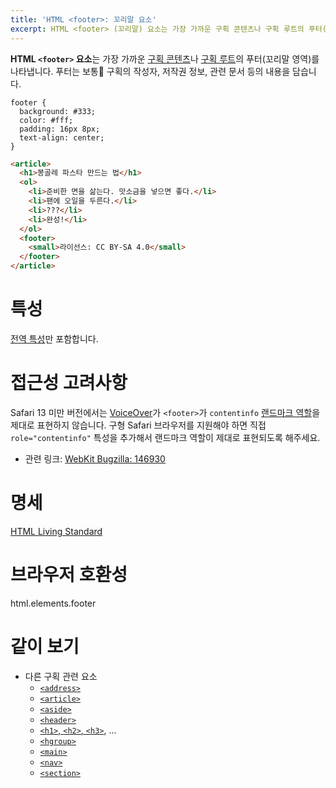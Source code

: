 ```yaml
---
title: 'HTML <footer>: 꼬리말 요소'
excerpt: HTML <footer> (꼬리말) 요소는 가장 가까운 구획 콘텐츠나 구획 루트의 푸터(꼬리말 영역)를 나타냅니다.
---
```


**HTML `<footer>` 요소**는 가장 가까운 [구획 콘텐츠](https://html.spec.whatwg.org/multipage/dom.html#sectioning-content-2)나 [구획 루트](https://html.spec.whatwg.org/multipage/sections.html#sectioning-root)의 푸터(꼬리말 영역)를 나타냅니다. 푸터는 보통 구획의 작성자, 저작권 정보, 관련 문서 등의 내용을 담습니다.

<HTMLDemo height={200}>

```
footer {
  background: #333;
  color: #fff;
  padding: 16px 8px;
  text-align: center;
}
```

```html
<article>
  <h1>봉골레 파스타 만드는 법</h1>
  <ol>
    <li>준비한 면을 삶는다. 맛소금을 넣으면 좋다.</li>
    <li>팬에 오일을 두른다.</li>
    <li>???</li>
    <li>완성!</li>
  </ol>
  <footer>
    <small>라이선스: CC BY-SA 4.0</small>
  </footer>
</article>
```

</HTMLDemo>

# 특성

[전역 특성](/docs/Web/HTML/Global_attributes)만 포함합니다.

# 접근성 고려사항

Safari 13 미만 버전에서는 [VoiceOver](https://support.apple.com/ko-kr/guide/voiceover/welcome/10)가 `<footer>`가 `contentinfo` [랜드마크 역할](https://developer.mozilla.org/en-US/docs/Learn/Accessibility/WAI-ARIA_basics#signpostslandmarks)을 제대로 표현하지 않습니다. 구형 Safari 브라우저를 지원해야 하면 직접 `role="contentinfo"` 특성을 추가해서 랜드마크 역할이 제대로 표현되도록 해주세요.

- 관련 링크: [WebKit Bugzilla: 146930](https://bugs.webkit.org/show_bug.cgi?id=146930)

# 명세

[HTML Living Standard](https://html.spec.whatwg.org/multipage/#the-footer-element)

# 브라우저 호환성

<BrowserCompat>html.elements.footer</BrowserCompat>

# 같이 보기

- 다른 구획 관련 요소
  - [`<address>`](./address)
  - [`<article>`](./article)
  - [`<aside>`](./aside)
  - [`<header>`](./header)
  - [`<h1>`, `<h2>`, `<h3>`](./Heading_Elements), ...
  - [`<hgroup>`](./hgroup)
  - [`<main>`](./main)
  - [`<nav>`](./nav)
  - [`<section>`](./section)
